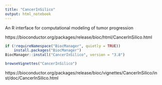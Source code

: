 ```yaml
---
title: "CancerInSilico"
output: html_notebook
---
```


An R interface for computational modeling of tumor progression

https://bioconductor.org/packages/release/bioc/html/CancerInSilico.html



```r
if (!requireNamespace("BiocManager", quietly = TRUE))
    install.packages("BiocManager")
BiocManager::install("CancerInSilico", version = "3.8")

```



```r
browseVignettes("CancerInSilico")

```


https://bioconductor.org/packages/release/bioc/vignettes/CancerInSilico/inst/doc/CancerInSilico.html



